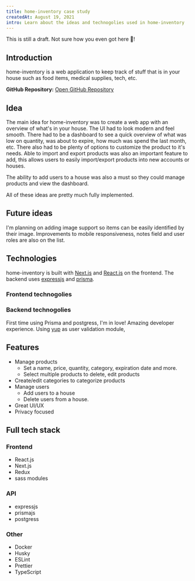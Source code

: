 ```yaml
---
title: home-inventory case study
createdAt: August 19, 2021
intro: Learn about the ideas and technogolies used in home-inventory
---
```


<Warn>This is still a draft. Not sure how you even got here 🤔!</Warn>

## Introduction

home-inventory is a web application to keep track of stuff that is in your house such as food items, medical supplies, tech, etc.

**GitHub Repository:** [Open GitHub Repository](https://github.com/dev-caspertheghost/home-inventory)

## Idea

The main idea for home-inventory was to create a web app with an overview of what's in your house.
The UI had to look modern and feel smooth. There had to be a dashboard to see a quick overview of what was low on quantity,
was about to expire, how much was spend the last month, etc.
There also had to be plenty of options to customize the product to it's needs.
Able to import and export products was also an important feature to add, this allows users to easily import/export products into new accounts or houses.

The ability to add users to a house was also a must so they could manage products and view the dashboard.

All of these ideas are pretty much fully implemented.

## Future ideas

I'm planning on adding image support so items can be easily identified by their image.
Improvements to mobile responsiveness, notes field and user roles are also on the list.

## Technologies

home-inventory is built with [Next.js](https://nextjs.org) and [React.js](https://reactjs.org) on the frontend. The backend uses [expressjs](https://expressjs.com) and [prisma](https://prisma.io).

### Frontend technogolies

### Backend technogolies

First time using Prisma and postgress, I'm in love! Amazing developer experience.
Using [yup](https://npm.im/yup) as user validation module,

## Features

- Manage products
  - Set a name, price, quantity, category, expiration date and more.
  - Select multiple products to delete, edit products
- Create/edit categories to categorize products
- Manage users
  - Add users to a house
  - Delete users from a house.
- Great UI/UX
- Privacy focused

## Full tech stack

### Frontend

- React.js
- Next.js
- Redux
- sass modules

### API

- expressjs
- prismajs
- postgress

### Other

- Docker
- Husky
- ESLint
- Prettier
- TypeScript
